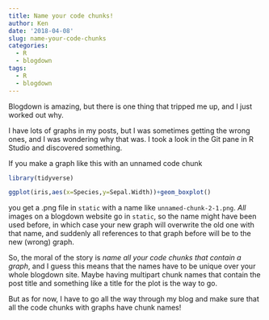 ```yaml
---
title: Name your code chunks!
author: Ken
date: '2018-04-08'
slug: name-your-code-chunks
categories:
  - R
  - blogdown
tags:
  - R
  - blogdown
---
```


Blogdown is amazing, but there is one thing that tripped me up, and I just worked out why.

I have lots of graphs in my posts, but I was sometimes getting the wrong ones, and I was wondering why that was. I took a look in the Git pane in R Studio and discovered something.

If you make a graph like this with an unnamed code chunk

```r
library(tidyverse)
```


```r
ggplot(iris,aes(x=Species,y=Sepal.Width))+geom_boxplot()
```

you get a .png file in `static` with a name like `unnamed-chunk-2-1.png`. *All* images on a blogdown website go in `static`, so the name might have been used before, in which case your new graph will overwrite the old one with that name, and suddenly all references to that graph before will be to the new (wrong) graph. 

So, the moral of the story is *name all your code chunks that contain a graph*, and I guess this means that the names have to be unique over your whole blogdown site. Maybe having multipart chunk names that contain the post title and something like a title for the plot is the way to go.

But as for now, I have to go all the way through my blog and make sure that all the code chunks with graphs have chunk names!